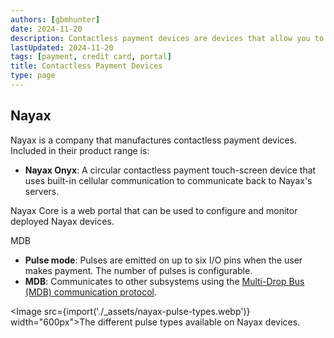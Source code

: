 ```yaml
---
authors: [gbmhunter]
date: 2024-11-20
description: Contactless payment devices are devices that allow you to pay for goods and services using a contactless credit cards, EFTPOS cards, Google Pay, Apple Pay, and other means.
lastUpdated: 2024-11-20
tags: [payment, credit card, portal]
title: Contactless Payment Devices
type: page
---
```


<WarningIsNotes />

## Nayax

Nayax is a company that manufactures contactless payment devices. Included in their product range is:

* **Nayax Onyx**: A circular contactless payment touch-screen device that uses built-in cellular communication to communicate back to Nayax's servers.

Nayax Core is a web portal that can be used to configure and monitor deployed Nayax devices.

MDB

* **Pulse mode**: Pulses are emitted on up to six I/O pins when the user makes payment. The number of pulses is configurable.
* **MDB**: Communicates to other subsystems using the [Multi-Drop Bus (MDB) communication protocol](/electronics/communication-protocols/multi-drop-bus/).

<Image src={import('./_assets/nayax-pulse-types.webp')} width="600px">The different pulse types available on Nayax devices.</Image>

